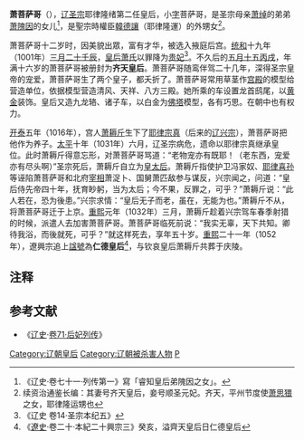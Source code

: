 '''萧菩萨哥'''（{{bd|983年||1032年||catIdx=X}}），[[辽圣宗|辽圣宗]]耶律隆绪第二任皇后，小[[表字|字]]菩萨哥，是圣宗母亲[[萧绰|萧绰]]的弟弟[[萧隗因|萧隗因]]的女儿<ref>《辽史·卷七十一·列传第一》寫「睿知皇后弟隗因之女」。</ref>，是聖宗時權臣[[韓德讓|韓德讓]]（耶律隆運）的外甥女<ref>续资治通鉴长编：其妻号齐天皇后，妾号顺圣元妃。齐天，平州节度使[[萧思猥|萧思猥]]之女，耶律隆运甥也</ref>。

萧菩萨哥十二岁时，因美貌出眾，富有才华，被选入掖庭后宫。[[统和|统和]]十九年（1001年）[[三月二十|三月二十]][[壬辰|壬辰]]，[[蕭皇后_(遼聖宗)|皇后萧氏]]以罪降为[[贵妃|贵妃]]<ref>《辽史 卷14·圣宗本纪五》</ref>。不久后的[[五月十五|五月十五]][[丙戌|丙戌]]，年满十六岁的萧菩萨哥被册封为'''齐天皇后'''。萧菩萨哥随鸾伴驾二十几年，深得圣宗皇帝的宠爱，萧菩萨哥生了两个皇子，都夭折了。萧菩萨哥常用草茎作[[宫殿|宫殿]]的模型给营造单位，依据模型营造清风、天祥、八方三殿。她所乘的车设置龙首鸱尾，以[[黄金|黄金]]装饰。皇后又造九龙辂、诸子车，以白金为[[佛塔|佛塔]]模型，各有巧思。在朝中也有权力。

[[开泰_(辽朝)|开泰]]五年（1016年），宫人[[萧耨斤|萧耨斤]]生下了[[辽兴宗|耶律宗真]]（后来的[[辽兴宗|辽兴宗]]），萧菩萨哥把他作为养子。[[太平_(辽朝)|太平]]十年（1031年）六月，辽圣宗病危，遗命以耶律宗真继承皇位。此时萧耨斤得意忘形，对萧菩萨哥骂道：“老物宠亦有既耶！（老东西，宠爱亦有尽头啊）”圣宗死后，萧耨斤自立为[[皇太后|皇太后]]。萧耨斤指使护卫冯家奴、[[耶律喜孙|耶律喜孙]]等诬陷萧菩萨哥和北府[[宰相|宰相]]萧浞卜、国舅萧匹敌参与谋反，兴宗闻之，问道：“皇后侍先帝四十年，抚育眇躬，当为太后；今不果，反罪之，可乎？”萧耨斤说：“此人若在，恐为後患。”兴宗求情：“皇后无子而老，虽在，无能为也。”萧耨斤不从，将萧菩萨哥迁于上京。[[重熙|重熙]]元年（1032年）三月，萧耨斤趁着兴宗驾车春季射猎的时候，派遣人去加害萧菩萨哥。萧菩萨哥临死前说：“我实无辜，天下共知。卿待我浴，而後就死，可乎？”就这样死去，享年五十岁。[[重熙|重熙]]二十一年（1052年），遼興宗追上[[諡號|諡號]]為'''仁德皇后'''<ref>《[[遼史|遼史]]·卷二十·本紀二十興宗三》癸亥，溢齊天皇后日仁德皇后</ref>，与钦哀皇后萧耨斤共葬于庆陵。

== 注释 ==
{{reflist}}
==参考文献==
*《[[辽史|辽史]]·[[s:辽史/卷71|卷71·后妃列传]]》
{{start box}} 
{{s-before|[[蕭皇后_(遼聖宗)|萧皇后]]}} 
{{s-title|[[:Category:辽朝皇后|辽朝皇后]]|1001年—1031年}} 
{{s-after|[[蕭三蒨|蕭三蒨]]}} 
{{end box}} 
{{遼朝皇后}} 
[[Category:辽朝皇后|Category:辽朝皇后]]
[[Category:辽朝被杀害人物|Category:辽朝被杀害人物]]
[[Category:拔里氏|P]]